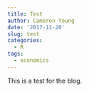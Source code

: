 ```yaml
---
title: Test
author: Cameron Young
date: '2017-11-20'
slug: test
categories:
  - R
tags:
  - economics
---
```


This is a test for the blog.